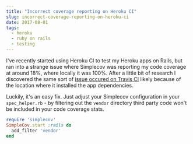 ```yaml
---
title: "Incorrect coverage reporting on Heroku CI"
slug: incorrect-coverage-reporting-on-heroku-ci
date: 2017-08-01
tags:
  - heroku
  - ruby on rails
  - testing
---
```


I've recently started using Heroku CI to test my Heroku apps on Rails, but ran into a strange issue where Simplecov was reporting my code coverage at around 18%, where locally it was 100%. After a little bit of research I discovered the same sort of [issue occured on Travis CI](https://github.com/colszowka/simplecov/issues/360) likely because of the location where it installed the app dependencies.

Luckily, it's an easy fix. Just adjust your Simplecov configuration in your `spec_helper.rb` - by filtering out the `vendor` directory third party code won't be included in your code coverage stats.

```rb
require 'simplecov'
SimpleCov.start :rails do
  add_filter 'vendor'
end
```
